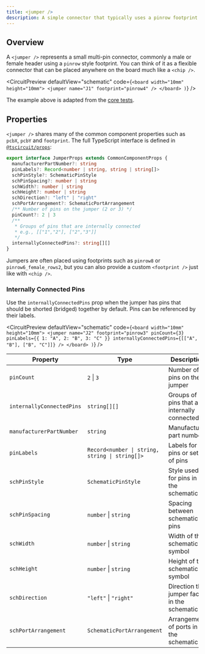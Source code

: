 ```yaml
---
title: <jumper />
description: A simple connector that typically uses a pinrow footprint but can be used for custom layouts as well.
---
```


## Overview

A `<jumper />` represents a small multi-pin connector, commonly a male or female header using a `pinrow` style footprint. You can think of it as a flexible connector that can be placed anywhere on the board much like a `<chip />`.


<CircuitPreview
  defaultView="schematic"
  code={`
    <board width="10mm" height="10mm">
      <jumper name="J1" footprint="pinrow4" />
    </board>
  )
  `}
/>

The example above is adapted from the [core tests](https://github.com/tscircuit/core/blob/main/tests/components/normal-components/jumper.test.tsx).

## Properties

`<jumper />` shares many of the common component properties such as `pcbX`, `pcbY` and `footprint`. The full TypeScript interface is defined in [`@tscircuit/props`](https://github.com/tscircuit/props/blob/main/lib/components/jumper.ts):

```ts
export interface JumperProps extends CommonComponentProps {
  manufacturerPartNumber?: string
  pinLabels?: Record<number | string, string | string[]>
  schPinStyle?: SchematicPinStyle
  schPinSpacing?: number | string
  schWidth?: number | string
  schHeight?: number | string
  schDirection?: "left" | "right"
  schPortArrangement?: SchematicPortArrangement
  /** Number of pins on the jumper (2 or 3) */
  pinCount?: 2 | 3
  /**
   * Groups of pins that are internally connected
   * e.g., [["1","2"], ["2","3"]]
   */
  internallyConnectedPins?: string[][]
}
```

Jumpers are often placed using footprints such as `pinrow8` or `pinrow6_female_rows2`, but you can also provide a custom `<footprint />` just like with `<chip />`.

### Internally Connected Pins

Use the `internallyConnectedPins` prop when the jumper has pins that should be shorted (bridged) together by default. Pins can be referenced by their labels.

<CircuitPreview
  defaultView="schematic"
  code={`
    <board width="10mm" height="10mm">
      <jumper
        name="J2"
        footprint="pinrow3"
        pinCount={3}
        pinLabels={{ 1: "A", 2: "B", 3: "C" }}
        internallyConnectedPins={[["A", "B"], ["B", "C"]]}
      />
    </board>
  )
  `}
/>

| Property | Type | Description |
| -------- | ---- | ----------- |
| `pinCount` | `2` \| `3` | Number of pins on the jumper |
| `internallyConnectedPins` | `string[][]` | Groups of pins that are internally connected |
| `manufacturerPartNumber` | `string` | Manufacturer part number |
| `pinLabels` | `Record<number \| string, string \| string[]>` | Labels for pins or sets of pins |
| `schPinStyle` | `SchematicPinStyle` | Style used for pins in the schematic |
| `schPinSpacing` | `number` \| `string` | Spacing between schematic pins |
| `schWidth` | `number` \| `string` | Width of the schematic symbol |
| `schHeight` | `number` \| `string` | Height of the schematic symbol |
| `schDirection` | `"left"` \| `"right"` | Direction the jumper faces in the schematic |
| `schPortArrangement` | `SchematicPortArrangement` | Arrangement of ports in the schematic |
